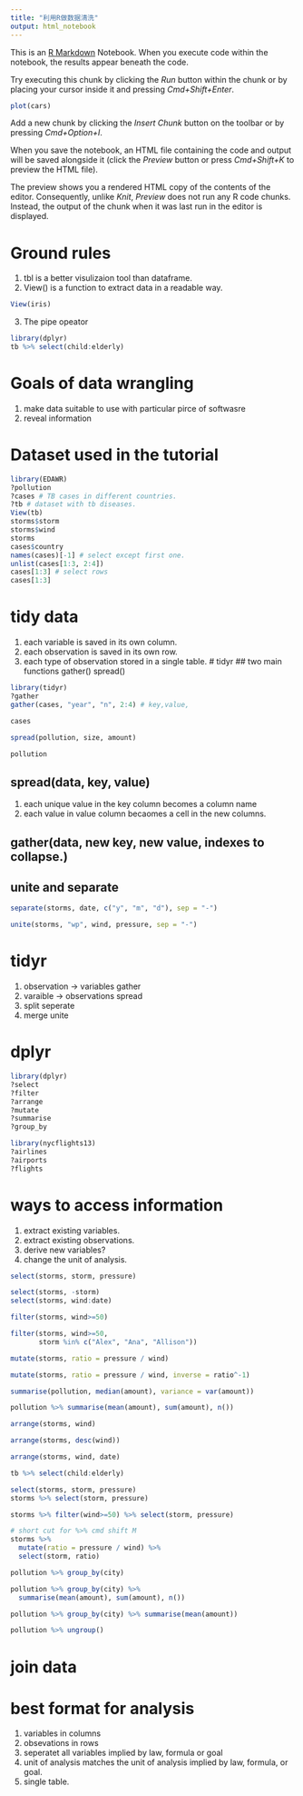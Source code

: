 ```yaml
---
title: "利用R做数据清洗"
output: html_notebook
---
```


This is an [R Markdown](http://rmarkdown.rstudio.com) Notebook. When you execute code within the notebook, the results appear beneath the code. 

Try executing this chunk by clicking the *Run* button within the chunk or by placing your cursor inside it and pressing *Cmd+Shift+Enter*. 

```r
plot(cars)
```

Add a new chunk by clicking the *Insert Chunk* button on the toolbar or by pressing *Cmd+Option+I*.

When you save the notebook, an HTML file containing the code and output will be saved alongside it (click the *Preview* button or press *Cmd+Shift+K* to preview the HTML file). 

The preview shows you a rendered HTML copy of the contents of the editor. Consequently, unlike *Knit*, *Preview* does not run any R code chunks. Instead, the output of the chunk when it was last run in the editor is displayed.

# Ground rules
1. tbl is a better visulizaion tool than dataframe.
2. View() is a function to extract data in a readable way.
```r
View(iris)
```
3. The pipe opeator
```r
library(dplyr)
tb %>% select(child:elderly)
```
# Goals of data wrangling
1. make data suitable to use with particular pirce of softwasre
2. reveal information

# Dataset used in the tutorial
```r
library(EDAWR)
?pollution
?cases # TB cases in different countries.
?tb # dataset with tb diseases.
View(tb)
storms$storm
storms$wind
storms
cases$country
names(cases)[-1] # select except first one.
unlist(cases[1:3, 2:4])
cases[1:3] # select rows
cases[1:3]
```
# tidy data
1. each variable is saved in its own column.
2. each observation is saved in its own row.
3. each type of observation stored in a single table.
# tidyr
## two main functions
gather()
spread()
```r
library(tidyr)
?gather
gather(cases, "year", "n", 2:4) # key,value, 
```
```r
cases
```

```r
spread(pollution, size, amount)
```

```r
pollution
```

## spread(data, key, value)
1. each unique value in the key column becomes a column name
2. each value in value column becaomes a cell in the new columns.

## gather(data, new key, new value, indexes to collapse.)
## unite and separate
```r
separate(storms, date, c("y", "m", "d"), sep = "-")
```

```r
unite(storms, "wp", wind, pressure, sep = "-")
```

# tidyr
1. observation -> variables gather
2. varaible -> observations spread
3. split seperate
4. merge unite

# dplyr
```r
library(dplyr)
?select
?filter
?arrange
?mutate
?summarise
?group_by
```

```r
library(nycflights13)
?airlines
?airports
?flights
```

# ways to access information
1. extract existing variables.
2. extract existing observations.
3. derive new variables?
4. change the unit of analysis.

```r
select(storms, storm, pressure)
```
```r
select(storms, -storm)
select(storms, wind:date)
```

```r
filter(storms, wind>=50)
```

```r
filter(storms, wind>=50,
       storm %in% c("Alex", "Ana", "Allison"))
```

```r
mutate(storms, ratio = pressure / wind)
```

```r
mutate(storms, ratio = pressure / wind, inverse = ratio^-1)
```

```r
summarise(pollution, median(amount), variance = var(amount))
```
```r
pollution %>% summarise(mean(amount), sum(amount), n())
```

```r
arrange(storms, wind)
```

```r
arrange(storms, desc(wind))
```

```r
arrange(storms, wind, date)
```

```r
tb %>% select(child:elderly)
```

```r
select(storms, storm, pressure)
storms %>% select(storm, pressure)
```

```r
storms %>% filter(wind>=50) %>% select(storm, pressure)
```

```r
# short cut for %>% cmd shift M
storms %>% 
  mutate(ratio = pressure / wind) %>% 
  select(storm, ratio)
```

```r
pollution %>% group_by(city)
```
```r
pollution %>% group_by(city) %>% 
  summarise(mean(amount), sum(amount), n())
```

```r
pollution %>% group_by(city) %>% summarise(mean(amount))
```

```r
pollution %>% ungroup()
```
# join data

# best format for analysis
1. variables in columns
2. obsevations in rows
3. seperatet all variables implied by law, formula or goal
4. unit of analysis matches the unit of analysis implied by law, formula, or goal.
5. single table.


